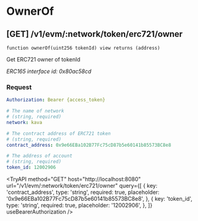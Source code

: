 
# OwnerOf

## **[GET]** /v1/evm/:network/token/erc721/owner

`function ownerOf(uint256 tokenId) view returns (address)`

Get ERC721 owner of tokenId

_ERC165 interface id: 0x80ac58cd_

### Request

```yaml filename="Headers"
Authorization: Bearer {access_token}
```

```yaml filename="Parameters"
# The name of network
# (string, required)
network: kava
```

```yaml filename="Queries"
# The contract address of ERC721 token
# (string, required)
contract_address: 0x9e66EBa102B77Fc75cD87b5e60141b85573BC8e8

# The address of account
# (string, required)
token_id: 12002906
```

<TryAPI
  method="GET"
  host="http://localhost:8080"
  url="/v1/evm/:network/token/erc721/owner"
  query={[
    {
      key: 'contract_address',
      type: 'string',
      required: true,
      placeholder: '0x9e66EBa102B77Fc75cD87b5e60141b85573BC8e8',
    },
    {
      key: 'token_id',
      type: 'string',
      required: true,
      placeholder: '12002906',
    },
  ]}
  useBearerAuthorization
/>

